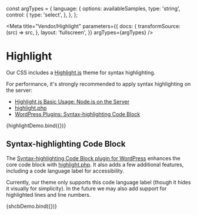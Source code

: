 const argTypes = {
  language: {
    options: availableSamples,
    type: 'string',
    control: {
      type: 'select',
    },
  },
};

<Meta
  title="Vendor/Highlight"
  parameters={{
    docs: {
      transformSource: (src) => src,
    },
    layout: 'fullscreen',
  }}
  argTypes={argTypes}
/>

# Highlight

Our CSS includes a [Highlight.js](https://highlightjs.org/) theme for syntax highlighting.

For performance, it's strongly recommended to apply syntax highlighting on the server:

- [Highlight.js Basic Usage: Node.js on the Server](https://highlightjs.readthedocs.io/en/latest/readme.html#node-js-on-the-server)
- [highlight.php](https://github.com/scrivo/highlight.php)
- [WordPress Plugins: Syntax-highlighting Code Block](https://wordpress.org/plugins/syntax-highlighting-code-block/)

<Canvas>
  <Story name="Theme" args={{ language: 'html' }}>
    {highlightDemo.bind({})}
  </Story>
</Canvas>

<ArgsTable story="Theme" />

## Syntax-highlighting Code Block

The [Syntax-highlighting Code Block plugin for WordPress](https://wordpress.org/plugins/syntax-highlighting-code-block/) enhances the core code block with [highlight.php](https://github.com/scrivo/highlight.php). It also adds a few additional features, including a code language label for accessibility.

Currently, our theme only supports this code language label (though it hides it visually for simplicity). In the future we may also add support for highlighted lines and line numbers.

<Canvas>
  <Story
    name="SHCB"
    args={{
      language: 'html',
      highlightedLines: '1, 4-6',
      showLineNumbers: true,
      wrapLines: true,
    }}
    argTypes={{
      ...argTypes,
      highlightedLines: { type: 'string' },
      showLineNumbers: { type: 'boolean' },
      wrapLines: { type: 'boolean' },
      className: { type: 'string' },
    }}
  >
    {shcbDemo.bind({})}
  </Story>
</Canvas>

<ArgsTable story="SHCB" />
